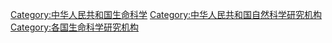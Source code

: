 [[Category:中华人民共和国生命科学|Category:中华人民共和国生命科学]]
[[Category:中华人民共和国自然科学研究机构|Category:中华人民共和国自然科学研究机构]]
[[Category:各国生命科学研究机构|Category:各国生命科学研究机构]]